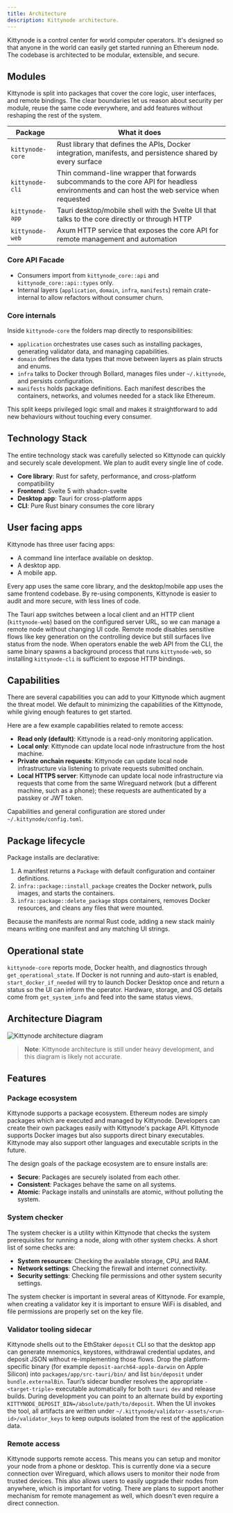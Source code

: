 ```yaml
---
title: Architecture
description: Kittynode architecture.
---
```


Kittynode is a control center for world computer operators. It's designed so that anyone in the world can easily get started running an Ethereum node. The codebase is architected to be modular, extensible, and secure.

## Modules

Kittynode is split into packages that cover the core logic, user interfaces, and remote bindings. The clear boundaries let us reason about security per module, reuse the same code everywhere, and add features without reshaping the rest of the system.

| Package          | What it does                                                                                               |
| ---------------- | ---------------------------------------------------------------------------------------------------------- |
| `kittynode-core` | Rust library that defines the APIs, Docker integration, manifests, and persistence shared by every surface |
| `kittynode-cli`  | Thin command-line wrapper that forwards subcommands to the core API for headless environments and can host the web service when requested |
| `kittynode-app`  | Tauri desktop/mobile shell with the Svelte UI that talks to the core directly or through HTTP              |
| `kittynode-web`  | Axum HTTP service that exposes the core API for remote management and automation                           |

### Core API Facade

- Consumers import from `kittynode_core::api` and `kittynode_core::api::types` only.
- Internal layers (`application`, `domain`, `infra`, `manifests`) remain crate-internal to allow refactors without consumer churn.

### Core internals

Inside `kittynode-core` the folders map directly to responsibilities:

- `application` orchestrates use cases such as installing packages, generating validator data, and managing capabilities.
- `domain` defines the data types that move between layers as plain structs and enums.
- `infra` talks to Docker through Bollard, manages files under `~/.kittynode`, and persists configuration.
- `manifests` holds package definitions. Each manifest describes the containers, networks, and volumes needed for a stack like Ethereum.

This split keeps privileged logic small and makes it straightforward to add new behaviours without touching every consumer.

## Technology Stack

The entire technology stack was carefully selected so Kittynode can quickly and securely scale development. We plan to audit every single line of code.

- **Core library**: Rust for safety, performance, and cross-platform compatibility
- **Frontend**: Svelte 5 with shadcn-svelte
- **Desktop app**: Tauri for cross-platform apps
- **CLI**: Pure Rust binary consumes the core library

## User facing apps

Kittynode has three user facing apps:

- A command line interface available on desktop.
- A desktop app.
- A mobile app.

Every app uses the same core library, and the desktop/mobile app uses the same frontend codebase. By re-using components, Kittynode is easier to audit and more secure, with less lines of code.

The Tauri app switches between a local client and an HTTP client (`kittynode-web`) based on the configured server URL, so we can manage a remote node without changing UI code. Remote mode disables sensitive flows like key generation on the controlling device but still surfaces live status from the node. When operators enable the web API from the CLI, the same binary spawns a background process that runs `kittynode-web`, so installing `kittynode-cli` is sufficient to expose HTTP bindings.

## Capabilities

There are several capabilities you can add to your Kittynode which augment the threat model. We default to minimizing the capabilities of the Kittynode, while giving enough features to get started.

Here are a few example capabilities related to remote access:

- **Read only (default)**: Kittynode is a read-only monitoring application.
- **Local only**: Kittynode can update local node infrastructure from the host machine.
- **Private onchain requests**: Kittynode can update local node infrastructure via listening to private requests submitted onchain.
- **Local HTTPS server**: Kittynode can update local node infrastructure via requests that come from the same Wireguard network (but a different machine, such as a phone); these requests are authenticated by a passkey or JWT token.

Capabilities and general configuration are stored under `~/.kittynode/config.toml`.

## Package lifecycle

Package installs are declarative:

1. A manifest returns a `Package` with default configuration and container definitions.
2. `infra::package::install_package` creates the Docker network, pulls images, and starts the containers.
3. `infra::package::delete_package` stops containers, removes Docker resources, and cleans any files that were mounted.

Because the manifests are normal Rust code, adding a new stack mainly means writing one manifest and any matching UI strings.

## Operational state

`kittynode-core` reports mode, Docker health, and diagnostics through `get_operational_state`. If Docker is not running and auto-start is enabled, `start_docker_if_needed` will try to launch Docker Desktop once and return a status so the UI can inform the operator. Hardware, storage, and OS details come from `get_system_info` and feed into the same status views.

## Architecture Diagram

![Kittynode architecture diagram](../../../../../assets/diagrams/diagram.svg)

> **Note**: Kittynode architecture is still under heavy development, and this diagram is likely not accurate.

## Features

### Package ecosystem

Kittynode supports a package ecosystem. Ethereum nodes are simply packages which are executed and managed by Kittynode. Developers can create their own packages easily with Kittynode's package API. Kittynode supports Docker images but also supports direct binary executables. Kittynode may also support other languages and executable scripts in the future.

The design goals of the package ecosystem are to ensure installs are:

- **Secure**: Packages are securely isolated from each other.
- **Consistent**: Packages behave the same on all systems.
- **Atomic**: Package installs and uninstalls are atomic, without polluting the system.

### System checker

The system checker is a utility within Kittynode that checks the system prerequisites for running a node, along with other system checks. A short list of some checks are:

- **System resources**: Checking the available storage, CPU, and RAM.
- **Network settings**: Checking the firewall and internet connectivity.
- **Security settings**: Checking file permissions and other system security settings.

The system checker is important in several areas of Kittynode. For example, when creating a validator key it is important to ensure WiFi is disabled, and file permissions are properly set on the key file.

### Validator tooling sidecar

Kittynode shells out to the EthStaker `deposit` CLI so that the desktop app can generate mnemonics, keystores, withdrawal credential updates, and deposit JSON without re-implementing those flows. Drop the platform-specific binary (for example `deposit-aarch64-apple-darwin` on Apple Silicon) into `packages/app/src-tauri/bin/` and list `bin/deposit` under `bundle.externalBin`. Tauri’s sidecar bundler resolves the appropriate `-<target-triple>` executable automatically for both `tauri dev` and release builds. During development you can point to an alternate build by exporting `KITTYNODE_DEPOSIT_BIN=/absolute/path/to/deposit`. When the UI invokes the tool, all artifacts are written under `~/.kittynode/validator-assets/<run-id>/validator_keys` to keep outputs isolated from the rest of the application data.

### Remote access

Kittynode supports remote access. This means you can setup and monitor your node from a phone or desktop. This is currently done via a secure connection over Wireguard, which allows users to monitor their node from trusted devices. This also allows users to easily upgrade their nodes from anywhere, which is important for voting. There are plans to support another mechanism for remote management as well, which doesn't even require a direct connection.
